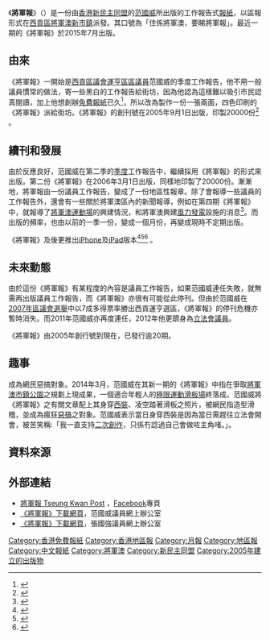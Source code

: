 {{Infobox Newspaper
| logo                = [[File:TKP_cover_icon_2.jpg|200px]]
| image               = 
| caption             = 
| type                = [[月報|月報]]（不定期出版）
| format              = [[區報|區報]]
| founder             = [[范國威|范國威]]
| owners              = [[范國威|范國威]]
| publisher           = 
| editor              = 
| chiefeditor         =
| assoceditor         = 
| staff               = 
| foundation          = 2005年9月1日
| ceased publication  = 
| political           = [[泛民主派|泛民主派]]
| language            = 中文繁體
| price               = 免費
| headquarters        = [[香港|香港]][[新界|新界]][[將軍澳|將軍澳]]毓雅里九號慧安商場一樓B170室 [[范國威|范國威]][[鍾錦麟|鍾錦麟]]議員聯合辦事處
| circulation         = 
| ISSN                = 
| website             = [http://www.garyfan.org/report/main.php 將軍報]
}}

《'''將軍報'''》（{{lang-en|Tseung Kwan Post}}）是一份由[[香港|香港]][[新民主同盟|新民主同盟]]的[[范國威|范國威]]所出版的工作報告式[[報紙|報紙]]，以區報形式在[[西貢區|西貢區]][[將軍澳新市鎮|將軍澳新市鎮]]派發。其口號為「住係將軍澳，要睇將軍報」。最近一期的《將軍報》於2015年7月出版。

==由來==
《將軍報》一開始是[[西貢區議會|西貢區議會]][[運亨區|運亨區]][[區議員|區議員]]范國威的季度工作報告，他不用一般議員慣常的做法，寄一些黑白的工作報告給街坊，因為他認為這樣難以吸引市民認真閱讀，加上他想創辦[[免費報紙|免費報紙]]已久<ref>{{Cite web |url=http://www.garyfan.org/research_action/press_release/press_20050901.htm |title=范國威一腳踢辦免費報紙「將軍報」 |access-date=2007-11-24 |archive-date=2006-03-03 |archive-url=https://web.archive.org/web/20060303051003/http://garyfan.org/research_action/press_release/press_20050901.htm |dead-url=no }}</ref>，所以改為製作一份一張兩面，四色印刷的《將軍報》派給街坊。《將軍報》的創刊號在2005年9月1日出版，印製20000份<ref>{{cite news|title=范國威抄橋出免費報|url=http://www1.hk.apple.nextmedia.com/template/apple/art_main.php?iss_id=20050901&sec_id=4104&art_id=5187038|accessdate=2012-03-15|newspaper=《[[蘋果日報_(香港)|蘋果日報]]》|date=2005年9月1日}}</ref> 。

==續刊和發展==
由於反應良好，范國威在第二季的[[季度|季度]]工作報告中，繼續採用《將軍報》的形式來出版。第二份《將軍報》在2006年3月1日出版，同樣地印製了20000份。漸漸地，將軍報由一份議員工作報告，變成了一份地區性報章。除了會報導一些議員的工作報告外，還會有一些關於將軍澳區內的新聞報導，例如在第四期《將軍報》中，就報導了[[將軍澳運動場|將軍澳運動場]]的興建情況，和將軍澳興建[[風力發電|風力發電]]設施的消息<ref>{{cite news |title=《將軍報》第4期 |url=http://www.garyfan.org/report/image/tkp-4.pdf |publisher=[[范國威|范國威]]議員網上辦公室 |accessdate=2014-04-01 |deadurl=yes |archiveurl=https://web.archive.org/web/20090109054207/http://www.garyfan.org/report/image/tkp-4.pdf |archivedate=2009-01-09 }}</ref>。而出版的頻率，也由以前的一季一份，變成一個月份，再變成現時不定期出版。

《將軍報》及後更推出[[iPhone|iPhone]]及[[iPad|iPad]]版本<ref>{{cite news|title=新民主同盟擬iPhone App籌款|url=http://www.mingpaotor.com/htm/News/20110212/HK-gzf1.htm|accessdate=2012-03-15|newspaper=《[[明報|明報]]》|date=2011-02-12|deadurl=yes|archiveurl=https://web.archive.org/web/20140407085415/http://www.mingpaotor.com/htm/News/20110212/HK-gzf1.htm|archivedate=2014-04-07}}</ref><ref>{{cite news|title=Central Walk：互聯網之戰 政黨處下風|url=http://www1.hk.apple.nextmedia.com/template/apple/art_main.php?iss_id=20110207&sec_id=4104&art_id=14946628|accessdate=2012-03-15|newspaper=《[[蘋果日報_(香港)|蘋果日報]]》|date=2011年2月7日}}</ref><ref>{{cite news|title=i 議員透過 iPad、iPhone 平台與市民全方位接觸|url=http://www.facebook.com/note.php?note_id=174907622536740|publisher=《將軍報》Facebook專頁|date=2010-12-01|accessdate=2012-03-15}}</ref> 。

==未來動態==
由於這份《將軍報》有某程度的內容是議員工作報告，如果范國威連任失敗，就無需再出版議員工作報告，而《將軍報》亦很有可能從此停刊。但由於范國威在[[2007年區議會選舉|2007年區議會選舉]]中以7成多得票率勝出西貢運亨選區，《將軍報》的停刊危機亦暫時消失。而2011年范國威亦再度連任，2012年他更躋身為[[香港特別行政區立法會|立法會議員]]。

《將軍報》由2005年創行號到現在，已發行逾20期。

==趣事==
成為網民惡搞對象。2014年3月，范國威在其新一期的《將軍報》中指在爭取[[將軍澳市鎮公園|將軍澳市鎮公園]]之規劃上現成果，一個適合年輕人的[[極限運動|極限運動]][[滑板|滑板場]]終落成。范國威將《將軍報》之有關文章配上其身穿[[西裝|西裝]]、凌空踏著滑板之照片，被網民指造型滑稽，並成為瘋狂[[惡搞|惡搞]]之對象。范國威表示當日身穿西裝是因為當日需趕往立法會開會，被苦笑稱:「我一直支持[[二次創作|二次創作]]，只係冇諗過自己會做咗主角啫。」。

==資料來源==
{{reflist}}

==外部連結==
*[http://www.facebook.com/pages/%E5%B0%87%E8%BB%8D%E5%A0%B1-Tseung-Kwan-Post/378582341720 將軍報 Tseung Kwan Post] {{Wayback|url=http://www.facebook.com/pages/%E5%B0%87%E8%BB%8D%E5%A0%B1-Tseung-Kwan-Post/378582341720 |date=20141022064153 }}，[[Facebook|Facebook]]專頁
*[https://web.archive.org/web/20071120045112/http://www.garyfan.org/report/main.php 《將軍報》下載網頁]，范國威議員網上辦公室 
*[https://web.archive.org/web/20110911122005/http://www.kkcheung.org/report.asp?c=14 《將軍報》下載網頁]，張國強議員網上辦公室

[[Category:香港免費報紙|Category:香港免費報紙]]
[[Category:香港地區報|Category:香港地區報]]
[[Category:月報|Category:月報]]
[[Category:地區報|Category:地區報]]
[[Category:中文報紙|Category:中文報紙]]
[[Category:將軍澳|Category:將軍澳]]
[[Category:新民主同盟|Category:新民主同盟]]
[[Category:2005年建立的出版物|Category:2005年建立的出版物]]